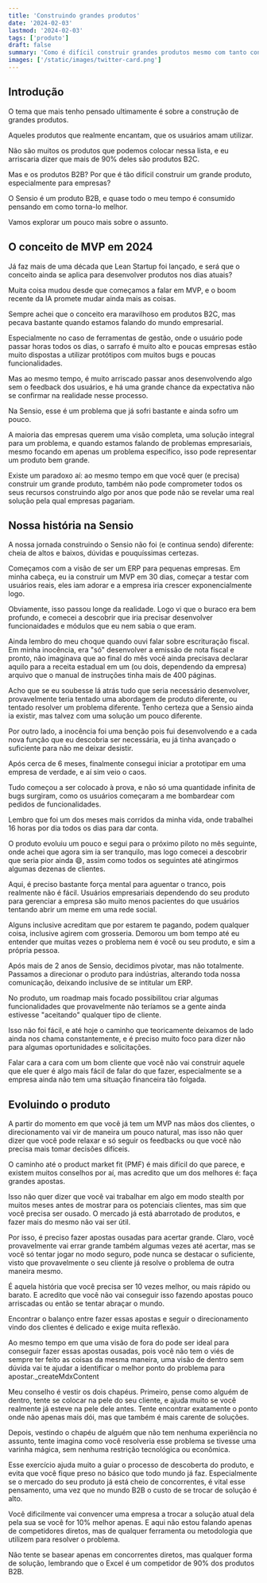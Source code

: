 ```yaml
---
title: 'Construindo grandes produtos'
date: '2024-02-03'
lastmod: '2024-02-03'
tags: ['produto']
draft: false
summary: 'Como é difícil construir grandes produtos mesmo com tanto conhecimento disponível'
images: ['/static/images/twitter-card.png']
---
```


## Introdução

O tema que mais tenho pensado ultimamente é sobre a construção de grandes produtos.

Aqueles produtos que realmente encantam, que os usuários amam utilizar.

Não são muitos os produtos que podemos colocar nessa lista, e eu arriscaria dizer que mais de 90% deles são produtos B2C.

Mas e os produtos B2B? Por que é tão difícil construir um grande produto, especialmente para empresas?

O Sensio é um produto B2B, e quase todo o meu tempo é consumido pensando em como torna-lo melhor.

Vamos explorar um pouco mais sobre o assunto.

## O conceito de MVP em 2024

Já faz mais de uma década que Lean Startup foi lançado, e será que o conceito ainda se aplica para desenvolver produtos nos dias atuais?

Muita coisa mudou desde que começamos a falar em MVP, e o boom recente da IA promete mudar ainda mais as coisas.

Sempre achei que o conceito era maravilhoso em produtos B2C, mas pecava bastante quando estamos falando do mundo empresarial.

Especialmente no caso de ferramentas de gestão, onde o usuário pode passar horas todos os dias, o sarrafo é muito alto e poucas empresas estão muito dispostas a utilizar protótipos com muitos bugs e poucas funcionalidades.

Mas ao mesmo tempo, é muito arriscado passar anos desenvolvendo algo sem o feedback dos usuários, e há uma grande chance da expectativa não se confirmar na realidade nesse processo.

Na Sensio, esse é um problema que já sofri bastante e ainda sofro um pouco.

A maioria das empresas querem uma visão completa, uma solução integral para um problema, e quando estamos falando de problemas empresariais, mesmo focando em apenas um problema específico, isso pode representar um produto bem grande.

Existe um paradoxo aí: ao mesmo tempo em que você quer (e precisa) construir um grande produto, também não pode comprometer todos os seus recursos construindo algo por anos que pode não se revelar uma real solução pela qual empresas pagariam.

## Nossa história na Sensio

A nossa jornada construindo o Sensio não foi (e continua sendo) diferente: cheia de altos e baixos, dúvidas e pouquíssimas certezas.

Começamos com a visão de ser um ERP para pequenas empresas. Em minha cabeça, eu ia construir um MVP em 30 dias, começar a testar com usuários reais, eles iam adorar e a empresa iria crescer exponencialmente logo.

Obviamente, isso passou longe da realidade. Logo vi que o buraco era bem profundo, e comecei a descobrir que iria precisar desenvolver funcionaidades e módulos que eu nem sabia o que eram.

Ainda lembro do meu choque quando ouvi falar sobre escrituração fiscal. Em minha inocência, era "só" desenvolver a emissão de nota fiscal e pronto, não imaginava que ao final do mês você ainda precisava declarar aquilo para a receita estadual em um (ou dois, dependendo da empresa) arquivo que o manual de instruções tinha mais de 400 páginas.

Acho que se eu soubesse lá atrás tudo que seria necessário desenvolver, provavelmente teria tentado uma abordagem de produto diferente, ou tentado resolver um problema diferente. Tenho certeza que a Sensio ainda ia existir, mas talvez com uma solução um pouco diferente.

Por outro lado, a inocência foi uma benção pois fui desenvolvendo e a cada nova função que eu descobria ser necessária, eu já tinha avançado o suficiente para não me deixar desistir.

Após cerca de 6 meses, finalmente consegui iniciar a prototipar em uma empresa de verdade, e aí sim veio o caos. 

Tudo começou a ser colocado à prova, e não só uma quantidade infinita de bugs surgiram, como os usuários começaram a me bombardear com pedidos de funcionalidades.

Lembro que foi um dos meses mais corridos da minha vida, onde trabalhei 16 horas por dia todos os dias para dar conta.

O produto evoluiu um pouco e segui para o próximo piloto no mês seguinte, onde achei que agora sim ia ser tranquilo, mas logo comecei a descobrir que seria pior ainda 😄, assim como todos os seguintes até atingirmos algumas dezenas de clientes.

Aqui, é preciso bastante força mental para aguentar o tranco, pois realmente não é fácil. Usuários empresariais dependendo do seu produto para gerenciar a empresa são muito menos pacientes do que usuários tentando abrir um meme em uma rede social.

Alguns inclusive acreditam que por estarem te pagando, podem qualquer coisa, inclusive agirem com grosseria. Demorou um bom tempo até eu entender que muitas vezes o problema nem é você ou seu produto, e sim a própria pessoa. 

Após mais de 2 anos de Sensio, decidimos pivotar, mas não totalmente. Passamos a direcionar o produto para indústrias, alterando toda nossa comunicação, deixando inclusive de se intitular um ERP.

No produto, um roadmap mais focado possibilitou criar algumas funcionalidades que provavelmente não teríamos se a gente ainda estivesse "aceitando" qualquer tipo de cliente.

Isso não foi fácil, e até hoje o caminho que teoricamente deixamos de lado ainda nos chama constantemente, e é preciso muito foco para dizer não para algumas oportunidades e solicitações.

Falar cara a cara com um bom cliente que você não vai construir aquele que ele quer é algo mais fácil de falar do que fazer, especialmente se a empresa ainda não tem uma situação financeira tão folgada.

## Evoluindo o produto 

A partir do momento em que você já tem um MVP nas mãos dos clientes, o direcionamento vai vir de maneira um pouco natural, mas isso não quer dizer que você pode relaxar e só seguir os feedbacks ou que você não precisa mais tomar decisões difíceis.

O caminho até o product market fit (PMF) é mais difícil do que parece, e existem muitos conselhos por aí, mas acredito que um dos melhores é: faça grandes apostas. 

Isso não quer dizer que você vai trabalhar em algo em modo stealth por muitos meses antes de mostrar para os potenciais clientes, mas sim que você precisa ser ousado. O mercado já está abarrotado de produtos, e fazer mais do mesmo não vai ser útil.

Por isso, é preciso fazer apostas ousadas para acertar grande. Claro, você provavelmente vai errar grande também algumas vezes até acertar, mas se você só tentar jogar no modo seguro, pode nunca se destacar o suficiente, visto que provavelmente o seu cliente já resolve o problema de outra maneira mesmo.

É aquela história que você precisa ser 10 vezes melhor, ou mais rápido ou barato. E acredito que você não vai conseguir isso fazendo apostas pouco arriscadas ou então se tentar abraçar o mundo.

Encontrar o balanço entre fazer essas apostas e seguir o direcionamento vindo dos clientes é delicado e exige muita reflexão. 

Ao mesmo tempo em que uma visão de fora do pode ser ideal para conseguir fazer essas apostas ousadas, pois você não tem o viés de sempre ter feito as coisas da mesma maneira, uma visão de dentro sem dúvida vai te ajudar a identificar o melhor ponto do problema para apostar._createMdxContent

Meu conselho é vestir os dois chapéus. Primeiro, pense como alguém de dentro, tente se colocar na pele do seu cliente, e ajuda muito se você realmente já esteve na pele dele antes. Tente encontrar exatamente o ponto onde não apenas mais dói, mas que também é mais carente de soluções.

Depois, vestindo o chapéu de alguém que não tem nenhuma experiência no assunto, tente imagina como você resolveria esse problema se tivesse uma varinha mágica, sem nenhuma restrição tecnológica ou econômica. 

Esse exercício ajuda muito a guiar o processo de descoberta do produto, e evita que você fique preso no básico que todo mundo já faz. Especialmente se o mercado do seu produto já está cheio de concorrentes, é vital esse pensamento, uma vez que no mundo B2B o custo de se trocar de solução é alto. 

Você dificilmente vai convencer uma empresa a trocar a solução atual dela pela sua se você for 10% melhor apenas. E aqui não estou falando apenas de competidores diretos, mas de qualquer ferramenta ou metodologia que utilizem para resolver o problema. 

Não tente se basear apenas em concorrentes diretos, mas qualquer forma de solução, lembrando que o Excel é um competidor de 90% dos produtos B2B.

